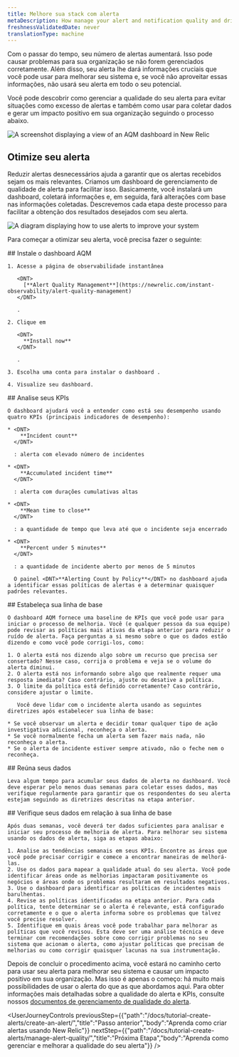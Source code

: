 ```yaml
---
title: Melhore sua stack com alerta
metaDescription: How manage your alert and notification quality and drive positive impact for your organization
freshnessValidatedDate: never
translationType: machine
---
```


Com o passar do tempo, seu número de alertas aumentará. Isso pode causar problemas para sua organização se não forem gerenciados corretamente. Além disso, seu alerta lhe dará informações cruciais que você pode usar para melhorar seu sistema e, se você não aproveitar essas informações, não usará seu alerta em todo o seu potencial.

Você pode descobrir como gerenciar a qualidade do seu alerta para evitar situações como excesso de alertas e também como usar <InlinePopover type="alerts"/>para coletar dados e gerar um impacto positivo em sua organização seguindo o processo abaixo.

<img
  title="AQM dashboard"
  alt="A screenshot displaying a view of an AQM dashboard in New Relic"
  src="/images/alerts_screenshot-crop_AQM-dash.webp"
/>

## Otimize seu alerta

Reduzir alertas desnecessários ajuda a garantir que os alertas recebidos sejam os mais relevantes. Criamos um dashboard de gerenciamento de qualidade de alerta para facilitar isso. Basicamente, você instalará um dashboard, coletará informações e, em seguida, fará alterações com base nas informações coletadas. Descrevemos cada etapa deste processo para facilitar a obtenção dos resultados desejados com seu alerta.

<img
  title="Alert improvement flow"
  alt="A diagram displaying how to use alerts to improve your system"
  src="/images/alerts_diagram_AQM-flow.webp"
/>

Para começar a otimizar seu alerta, você precisa fazer o seguinte:

<Steps>
  <Step>
    ## Instale o dashboard AQM

    1. Acesse a página de observabilidade instantânea

       <DNT>
         [**Alert Quality Management**](https://newrelic.com/instant-observability/alert-quality-management)
       </DNT>

       .

    2. Clique em

       <DNT>
         **Install now**
       </DNT>

       .

    3. Escolha uma conta para instalar o dashboard .

    4. Visualize seu dashboard.
  </Step>

  <Step>
    ## Analise seus KPIs

    O dashboard ajudará você a entender como está seu desempenho usando quatro KPIs (principais indicadores de desempenho):

    * <DNT>
        **Incident count**
      </DNT>

      : alerta com elevado número de incidentes

    * <DNT>
        **Accumulated incident time**
      </DNT>

      : alerta com durações cumulativas altas

    * <DNT>
        **Mean time to close**
      </DNT>

      : a quantidade de tempo que leva até que o incidente seja encerrado

    * <DNT>
        **Percent under 5 minutes**
      </DNT>

      : a quantidade de incidente aberto por menos de 5 minutos

      O painel <DNT>**Alerting Count by Policy**</DNT> no dashboard ajuda a identificar essas políticas de alertas e a determinar quaisquer padrões relevantes.
  </Step>

  <Step>
    ## Estabeleça sua linha de base

    O dashboard AQM fornece uma baseline de KPIs que você pode usar para iniciar o processo de melhoria. Você (e qualquer pessoa da sua equipe) pode revisar as políticas mais ativas da etapa anterior para reduzir o ruído de alerta. Faça perguntas a si mesmo sobre o que os dados estão dizendo e como você pode corrigi-los, como:

    1. O alerta está nos dizendo algo sobre um recurso que precisa ser consertado? Nesse caso, corrija o problema e veja se o volume do alerta diminui.
    2. O alerta está nos informando sobre algo que realmente requer uma resposta imediata? Caso contrário, ajuste ou desative a política.
    3. O limite da política está definido corretamente? Caso contrário, considere ajustar o limite.

       Você deve lidar com o incidente alerta usando as seguintes diretrizes após estabelecer sua linha de base:

    * Se você observar um alerta e decidir tomar qualquer tipo de ação investigativa adicional, reconheça o alerta.
    * Se você normalmente fecha um alerta sem fazer mais nada, não reconheça o alerta.
    * Se o alerta de incidente estiver sempre ativado, não o feche nem o reconheça.
  </Step>

  <Step>
    ## Reúna seus dados

    Leva algum tempo para acumular seus dados de alerta no dashboard. Você deve esperar pelo menos duas semanas para coletar esses dados, mas verifique regularmente para garantir que os respondentes do seu alerta estejam seguindo as diretrizes descritas na etapa anterior.
  </Step>

  <Step>
    ## Verifique seus dados em relação à sua linha de base

    Após duas semanas, você deverá ter dados suficientes para analisar e iniciar seu processo de melhoria de alerta. Para melhorar seu sistema usando os dados de alerta, siga as etapas abaixo:

    1. Analise as tendências semanais em seus KPIs. Encontre as áreas que você pode precisar corrigir e comece a encontrar maneiras de melhorá-las.
    2. Use os dados para mapear a qualidade atual do seu alerta. Você pode identificar áreas onde as melhorias impactaram positivamente os negócios e áreas onde os problemas resultaram em resultados negativos.
    3. Use o dashboard para identificar as políticas de incidentes mais barulhentas.
    4. Revise as políticas identificadas na etapa anterior. Para cada política, tente determinar se o alerta é relevante, está configurado corretamente e o que o alerta informa sobre os problemas que talvez você precise resolver.
    5. Identifique em quais áreas você pode trabalhar para melhorar as políticas que você revisou. Esta deve ser uma análise técnica e deve terminar com recomendações sobre como corrigir problemas no seu sistema que acionam o alerta, como ajustar políticas que precisam de melhorias ou como corrigir quaisquer lacunas na sua instrumentação.
  </Step>
</Steps>

Depois de concluir o procedimento acima, você estará no caminho certo para usar seu alerta para melhorar seu sistema e causar um impacto positivo em sua organização. Mas isso é apenas o começo: há muito mais possibilidades de usar o alerta do que as que abordamos aqui. Para obter informações mais detalhadas sobre a qualidade do alerta e KPIs, consulte nossos [documentos de gerenciamento de qualidade do alerta](/docs/new-relic-solutions/observability-maturity/uptime-performance-reliability/alert-quality-management-guide/#perform-enablement-one).

<UserJourneyControls
  previousStep={{"path":"/docs/tutorial-create-alerts/create-an-alert/","title":"Passo anterior","body":"Aprenda como criar alertas usando New Relic"}}
  nextStep={{"path":"/docs/tutorial-create-alerts/manage-alert-quality/","title":"Próxima Etapa","body":"Aprenda como gerenciar e melhorar a qualidade do seu alerta"}}
/>

